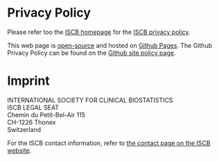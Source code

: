 # Privacy Policy
Please refer too the [ISCB homepage](https://iscb.international/) for the [ISCB privacy policy](https://iscb.international/wp-content/uploads/2024/02/ISCB-GDPR_policy_final_web-new-emails.pdf).

This web page is [open-source](https://github.com/iscb2025/home) and hosted on [Github Pages](https://pages.github.com/). The Github Privacy Policy can be found on the [Github site policy page](https://docs.github.com/en/site-policy/privacy-policies/github-general-privacy-statement). 
 

# Imprint
INTERNATIONAL SOCIETY FOR CLINICAL BIOSTATISTICS  
ISCB LEGAL SEAT  
Chemin du Petit-Bel-Air 115  
CH-1226 Thonex   
Switzerland  

For the ISCB contact information, refer to [the contact page on the ISCB website](https://iscb.international/contact/).

